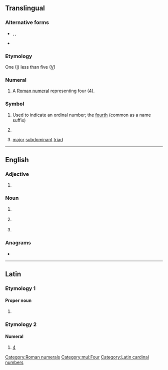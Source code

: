 {{also|iv|-iv|ív|-ív}}
{{character info|Ⅳ}}
==Translingual==

===Alternative forms===
* {{l|mul|iv}}, {{l|mul|IIII}}, {{l|mul|iiii}}
* {{l|mul|IV.}} {{qualifier|name suffix}}

===Etymology===
One ([[I]]) less than five ([[V]])

===Numeral===
{{head|mul|numeral}}

# A [[Roman numeral]] representing four ([[four|4]]).

===Symbol===
{{head|mul|symbol}}

# Used to indicate an ordinal number; the [[fourth]] (common as a name suffix)
# {{lb|mul|inorganic chemistry}} {{non-gloss definition|Specifying an oxidation state of 4}}
# {{lb|mul|music}} [[major]] [[subdominant]] [[triad]]

[[Category:Roman numerals]]

[[Category:mul:Four]]

----

==English==

===Adjective===
{{en-adj|-}}

# {{lb|en|medicine}} {{initialism of|en|intravenous}}

===Noun===
{{en-noun}}

# {{lb|en|medicine}} {{initialism of|en|[[intravenous]] [[injection]]}}
# {{lb|en|cryptography}} {{initialism of|en|[[initialization]] [[vector]]}}
# {{lb|en|statistics}} {{initialism of|en|instrumental variable}}

===Anagrams===
* {{anagrams|en|a=iv|-vi-|V. I.|V.I.|VI|Vi|v.i.|vi|vi.}}

----

==Latin==

===Etymology 1===

====Proper noun====
{{head|la|proper noun}}

# {{abbreviation of|la|[[Iupiter]]||[[Jupiter]]}}

===Etymology 2===

====Numeral====
{{head|la|numeral}}

# [[4]]

[[Category:Latin cardinal numbers]]